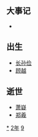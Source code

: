 {{yearTOC|492|北魏'''[[太和_(北魏孝文帝)|太和]]十六年'''；柔然'''[[太安_(柔然)|太安]]元年'''；南朝齐'''[[永明|永明]]十年'''}}

== 大事记 ==
*

== 出生 ==
*[[长孙俭|长孙俭]]
*[[顾越|顾越]]

== 逝世 ==
{{Wikisource year mention}}
*[[萧嶷|萧嶷]]
*[[郑羲|郑羲]]

[[Category:492年|*]]
[[Category:490年代|2年]]
[[Category:5世纪各年|9]]